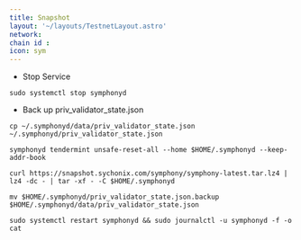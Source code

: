 ```yaml
---
title: Snapshot
layout: '~/layouts/TestnetLayout.astro'
network: 
chain id : 
icon: sym
---
```




- Stop Service
```
sudo systemctl stop symphonyd
```
- Back up priv_validator_state.json
```
cp ~/.symphonyd/data/priv_validator_state.json  ~/.symphonyd/priv_validator_state.json
```
```
symphonyd tendermint unsafe-reset-all --home $HOME/.symphonyd --keep-addr-book
```
```
curl https://snapshot.sychonix.com/symphony/symphony-latest.tar.lz4 | lz4 -dc - | tar -xf - -C $HOME/.symphonyd
```
```
mv $HOME/.symphonyd/priv_validator_state.json.backup $HOME/.symphonyd/data/priv_validator_state.json
```
```
sudo systemctl restart symphonyd && sudo journalctl -u symphonyd -f -o cat
```